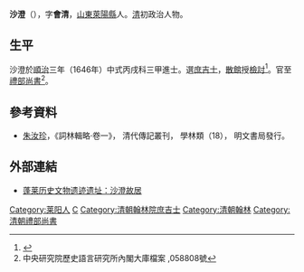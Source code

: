 '''沙澄'''（{{bd|17世纪||1696年|catIdx=S}}），字'''會清'''，[[山东省|山東]][[萊陽縣|萊陽縣]]人。[[清朝|清]]初政治人物。

== 生平 ==
沙澄於[[順治|順治]]三年（1646年）中式丙戌科三甲進士。選[[庶吉士|庶吉士]]，[[散館|散館]]授[[檢討|檢討]]<ref>{{cite book|editor=刘廷銮，孙家兰|title=山东明清进士通览 清代卷|date=2014年12月|publisher=济南：山东文艺出版社|isbn=7-5329-4771-8|pages=15|accessdate=2017-04-23}}</ref>。官至[[禮部尚書|禮部尚書]]<ref>中央研究院歷史語言研究所內閣大庫檔案 ,058808號</ref>。

==參考資料==
*[[朱汝珍|朱汝珍]]，《詞林輯略·卷一》， 清代傳記叢刊， 學林類（18）， 明文書局發行。
{{reflist}}

==外部連結==
*[http://www.jiaodong.net/news/system/2006/08/14/000865298.shtml 蓬莱历史文物遗迹遗址：沙澄故居] {{Wayback|url=http://www.jiaodong.net/news/system/2006/08/14/000865298.shtml |date=20160304112846 }}

{{順治三年丙戌科殿試金榜}}

{{Authority control}}

{{DEFAULTSORT:Sha沙}}
[[Category:莱阳人|Category:莱阳人]]
[[Category:沙姓|C]]
[[Category:清朝翰林院庶吉士|Category:清朝翰林院庶吉士]]
[[Category:清朝翰林|Category:清朝翰林]]
[[Category:清朝禮部尚書|Category:清朝禮部尚書]]


{{清朝人物小作品}}